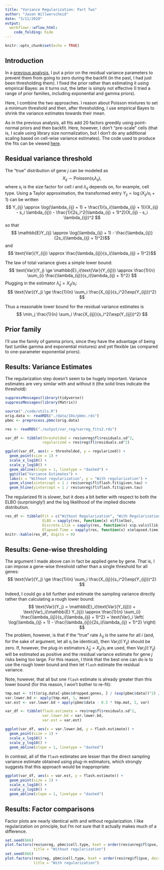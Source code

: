 ```yaml
---
title: "Variance Regularization: Part Two"
author: "Jason Willwerscheid"
date: "3/11/2020"
output:
  workflowr::wflow_html:
    code_folding: hide
---
```


```r
knitr::opts_chunk$set(echo = TRUE)
```

## Introduction

In a [previous analysis](var_reg_pbmc.html), I put a prior on the residual variance parameters to prevent them from going to zero during the backfit (in the past, I had just been thresholding them). I fixed the prior rather than estimating it using empirical Bayes: as it turns out, the latter is simply not effective (I tried a range of prior families, including exponential and gamma priors).

Here, I combine the two approaches. I reason about Poisson mixtures to set a minimum threshold and then, after thresholding, I use empirical Bayes to shrink the variance estimates towards their mean.

As in the previous analysis, all fits add 20 factors greedily using point-normal priors and then backfit. Here, however, I don't "pre-scale" cells (that is, I scale using library size normalization, but I don't do any additional scaling based on cell-wise variance estimates). The code used to produce the fits can be viewed [here](https://github.com/willwerscheid/scFLASH/blob/master/code/backfit/backfit_fits2.R).

## Residual variance threshold

The "true" distribution of gene $j$ can be modeled as
$$ X_{ij} \sim \text{Poisson}(s_i \lambda_{ij}), $$
where $s_i$ is the size factor for cell $i$ and $\lambda_{ij}$ depends on, for example, cell type. Using a Taylor approximation, the transformed entry $Y_{ij} = \log(X_{ij} / s_i + 1)$ can be written
$$ Y_{ij} \approx \log(\lambda_{ij} + 1) 
+ \frac{1}{s_i(\lambda_{ij} + 1)}(X_{ij} - s_i \lambda_{ij})
- \frac{1}{2s_i^2(\lambda_{ij} + 1)^2}(X_{ij} - s_i \lambda_{ij})^2 $$
so that
$$ \mathbb{E}Y_{ij} \approx \log(\lambda_{ij} + 1) 
- \frac{\lambda_{ij}}{2s_i(\lambda_{ij} + 1)^2}$$
and
$$ \text{Var}(Y_{ij}) \approx \frac{\lambda_{ij}}{s_i(\lambda_{ij} + 1)^2}$$

The law of total variance gives a simple lower bound:
$$ \text{Var}(Y_j) \ge \mathbb{E}_i(\text{Var}(Y_{ij})) 
\approx \frac{1}{n} \sum_{i} \frac{\lambda_{ij}}{s_i(\lambda_{ij} + 1)^2} $$
Plugging in the estimator $\hat{\lambda}_{ij} = X_{ij} / s_i$:
$$ \text{Var}(Y_j) \ge \frac{1}{n} \sum_i \frac{X_{ij}}{s_i^2(\exp(Y_{ij}))^2} $$

Thus a reasonable lower bound for the residual variance estimates is
$$ \min_j \frac{1}{n} \sum_i \frac{X_{ij}}{s_i^2(\exp(Y_{ij}))^2} $$

## Prior family

I'll use the family of gamma priors, since they have the advantage of being fast (unlike gamma and exponential mixtures) and yet flexible (as compared to one-parameter exponential priors).

## Results: Variance Estimates

The regularization step doesn't seem to be hugely important. Variance estimates are very similar with and without it (the solid lines indicate the threshold):

```r
suppressMessages(library(tidyverse))
suppressMessages(library(Matrix))

source("./code/utils.R")
orig.data <- readRDS("./data/10x/pbmc.rds")
pbmc <- preprocess.pbmc(orig.data)

res <- readRDS("./output/var_reg/varreg_fits2.rds")

var_df <- tibble(thresholded = res$unreg$fl$residuals.sd^2,
                 regularized = res$reg$fl$residuals.sd^2)

ggplot(var_df, aes(x = thresholded, y = regularized)) + 
  geom_point(size = 1) +
  scale_x_log10() + 
  scale_y_log10() +
  geom_abline(slope = 1, linetype = "dashed") +
  ggtitle("Variance Estimates") +
  labs(x = "Without regularization", y = "With regularization") +
  geom_vline(xintercept = 1 / res$unreg$fl$flash.fit$given.tau) +
  geom_hline(yintercept = 1 / res$unreg$fl$flash.fit$given.tau)
```

The regularized fit is slower, but it does a bit better with respect to both the ELBO (surprisingly!) and the log likelihood of the implied discrete distribution.

```r
res_df <- tibble(Fit = c("Without Regularization", "With Regularization"),
                 ELBO = sapply(res, function(x) x$fl$elbo),
                 Discrete.Llik = sapply(res, function(x) x$p.vals$llik),
                 Elapsed.Time = sapply(res, function(x) x$elapsed.time))
knitr::kable(res_df, digits = 0)
```

## Results: Gene-wise thresholding

The argument I made above can in fact be applied gene by gene. That is, I can impose a gene-wise threshold rather than a single threshold for all genes: 
$$ \text{Var}(Y_j) \ge \frac{1}{n} \sum_i \frac{X_{ij}}{s_i^2(\exp(Y_{ij}))^2} $$

Indeed, I could go a bit further and estimate the sampling variance directly rather than calculating a rough lower bound:
$$ \text{Var}(Y_j) = \mathbb{E}_i(\text{Var}(Y_{ij})) + \text{Var}_i(\mathbb{E} Y_{ij})
\approx \frac{1}{n} \sum_{i} \frac{\lambda_{ij}}{s_i(\lambda_{ij} + 1)^2} 
+ \text{Var}_i \left( \log(\lambda_{ij} + 1) 
- \frac{\lambda_{ij}}{2s_i(\lambda_{ij} + 1)^2} \right) $$
The problem, however, is that if the "true" rate $\lambda_{ij}$ is the same for all $i$ (and, for the sake of argument, let all $s_i$ be identical), then $\text{Var}_i(\mathbb{E} Y_{ij})$ should be zero. If, however, the plug-in estimators $\hat{\lambda}_{ij} = X_{ij} / s_i$ are used, then $\text{Var}_i(\mathbb{E} Y_{ij})$ will be estimated as positive and the residual variance estimate for gene $j$ risks being too large. For this reason, I think that the best one can do is to use the rough lower bound and then let `flash` estimate the residual variance.

Note, however, that all but one `flash` estimate is already greater than this lower bound (for this reason, I won't bother to re-fit):

```r
tmp.mat <- t(t(orig.data[-pbmc$dropped.genes, ] / (exp(pbmc$data))^2) / pbmc$size.factors^2)
var.lower.bd <- apply(tmp.mat, 1, mean)
var.est <- var.lower.bd + apply(pbmc$data - 0.5 * tmp.mat, 1, var)

var_df <- tibble(flash.estimate = res$reg$fl$residuals.sd^2,
                 var.lower.bd = var.lower.bd,
                 var.est = var.est)

ggplot(var_df, aes(x = var.lower.bd, y = flash.estimate)) + 
  geom_point(size = 1) +
  scale_x_log10() + 
  scale_y_log10() +
  geom_abline(slope = 1, linetype = "dashed")
```

In contrast, all of the `flash` estimates are lesser than the direct sampling variance estimate obtained using plug-in estimators, which strongly suggests that this approach would be inappropriate:

```r
ggplot(var_df, aes(x = var.est, y = flash.estimate)) + 
  geom_point(size = 1) +
  scale_x_log10() + 
  scale_y_log10() +
  geom_abline(slope = 1, linetype = "dashed")
```

## Results: Factor comparisons

Factor plots are nearly identical with and without regularization. I like regularization on principle, but I'm not sure that it actually makes much of a difference.

```r
set.seed(666)
plot.factors(res$unreg, pbmc$cell.type, kset = order(res$unreg$fl$pve, decreasing = TRUE),
             title = "Without regularization")
set.seed(666)
plot.factors(res$reg, pbmc$cell.type, kset = order(res$reg$fl$pve, decreasing = TRUE), 
             title = "With regularization")
```
